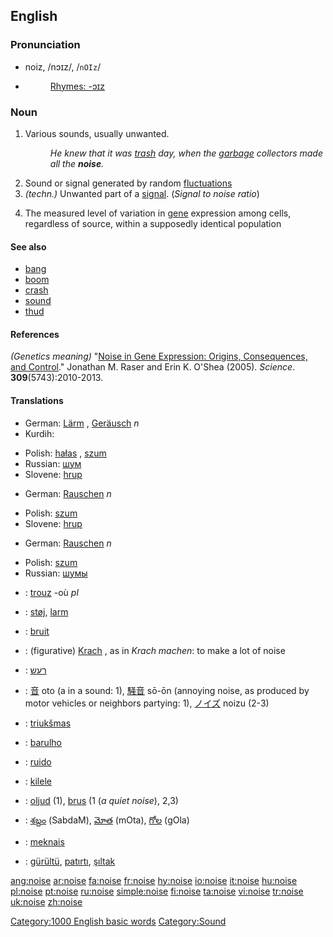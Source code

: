 ==English==

===Pronunciation===
*noiz, /nɔɪz/, /<tt>nOIz</tt>/
*{{audio|en-us-noise.ogg|Audio (US)}}
*:[[Rhymes:English:-ɔɪz|Rhymes: -ɔɪz]]

===Noun===
{{en-noun}}

# Various sounds, usually unwanted.
#: ''He knew that it was [[trash]] day, when the [[garbage]] collectors made all the '''noise'''.''
# Sound or signal generated by random [[fluctuation]]s
# ''(techn.)'' Unwanted part of a [[signal]]. (''Signal to noise ratio'')
# {{genetics}} The measured level of variation in [[gene]] expression among cells, regardless of source, within a supposedly identical population 

====See also====
* [[bang]]
* [[boom]]
* [[crash]]
* [[sound]]
* [[thud]]

====References====
''(Genetics meaning)'' "[http://www.sciencemag.org/cgi/content/abstract/309/5743/2010 Noise in Gene Expression: Origins, Consequences, and Control]." Jonathan M. Raser and Erin K. O'Shea (2005). ''Science''. '''309'''(5743):2010-2013.
[[Category:1000 English basic words]]
[[Category:Sound]]

====Translations====
{{trans-top|Various sounds, usually unwanted}}
*German: [[Lärm]] {{m}}, [[Geräusch]] ''n''
*Kurdih: {{KUchar|[[ده‌نگه‌ده‌گ]]}}
{{trans-mid}}
*Polish: [[hałas]] {{m}}, [[szum]] {{m}}
*Russian: [[шум]]
*Slovene: [[hrup]] {{m}}
{{trans-bottom}}

{{trans-top|Sound or signal generated by random fluctuations}}
*German: [[Rauschen]] ''n''
{{trans-mid}}
*Polish: [[szum]] {{m}}
*Slovene: [[hrup]] {{m}}
{{trans-bottom}}

{{trans-top|''(techn.)'' Unwanted part of a signal. (''Signal to noise ratio'')}}
*German: [[Rauschen]] ''n''
{{trans-mid}}
*Polish: [[szum]] {{m}}
*Russian: [[шумы]]
{{trans-bottom}}

{{trans-top|(''genetics'') The measured level of variation in gene expression among cells, regardless of source, within a supposedly identical population}}
{{trans-mid}}
{{trans-bottom}}

{{checktrans}}

{{top}}
*{{ttbc|Breton}}: [[trouz]] {{m}} -où ''pl''
*{{ttbc|Danish}}: [[støj]], [[larm]]
*{{ttbc|French}}: [[bruit]] {{m}}
*{{ttbc|German}}: (figurative) [[Krach]] {{m}}, as in ''Krach machen'': to make a lot of noise 
*{{ttbc|Hebrew}}: [[רעש]] {{m}}
*{{ttbc|Japanese}}: [[音]] oto (a in a sound: 1), [[騒音]] sō-ōn (annoying noise, as produced by motor vehicles or neighbors partying: 1), [[ノイズ]] noizu (2-3)
*{{ttbc|Lithuanian}}: [[triukšmas]] {{m}}
{{mid}}
*{{ttbc|Portuguese}}: [[barulho]] {{m}}
*{{ttbc|Spanish}}: [[ruido]]
*{{ttbc|Swahili}}: [[kilele]]
*{{ttbc|Swedish}}: [[oljud]] {{n}} (1), [[brus]] (1 (''a quiet noise''), 2,3) {{n}}
*{{ttbc|Telugu}}: [[శబ్దం]] (SabdaM), [[మోత]] (mOta), [[గోల]] (gOla)
*{{ttbc|Tok Pisin}}: [[meknais]]
*{{ttbc|Turkish}}: [[gürültü]], [[patırtı]], [[şıltak]]
{{bottom}}

[[ang:noise]]
[[ar:noise]]
[[fa:noise]]
[[fr:noise]]
[[hy:noise]]
[[io:noise]]
[[it:noise]]
[[hu:noise]]
[[pl:noise]]
[[pt:noise]]
[[ru:noise]]
[[simple:noise]]
[[fi:noise]]
[[ta:noise]]
[[vi:noise]]
[[tr:noise]]
[[uk:noise]]
[[zh:noise]]